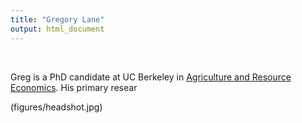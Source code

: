 ```yaml
---
title: "Gregory Lane"
output: html_document
---
```


<br>

Greg is a PhD candidate at UC Berkeley in [Agriculture and Resource Economics](https://are.berkeley.edu/). His primary resear


(figures/headshot.jpg)


